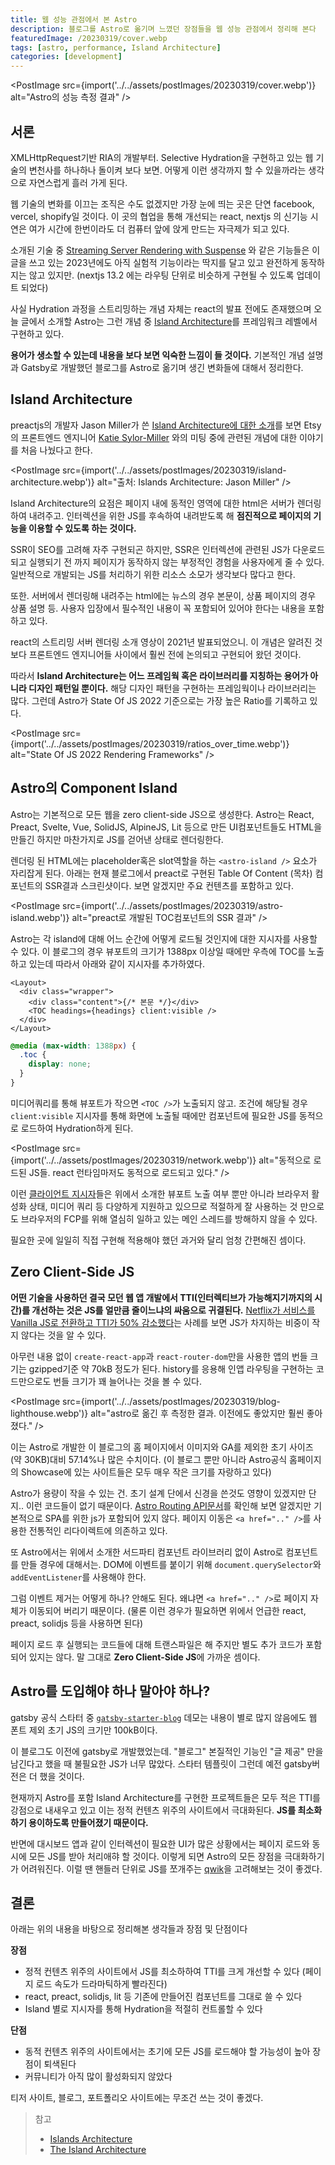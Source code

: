 ```yaml
---
title: 웹 성능 관점에서 본 Astro
description: 블로그를 Astro로 옮기며 느꼈던 장점들을 웹 성능 관점에서 정리해 본다
featuredImage: /20230319/cover.webp
tags: [astro, performance, Island Architecture]
categories: [development]
---
```



<PostImage
  src={import('../../assets/postImages/20230319/cover.webp')}
  alt="Astro의 성능 측정 결과"
/>

## 서론

XMLHttpRequest기반 RIA의 개발부터. Selective Hydration을 구현하고 있는 웹 기술의 변천사를 하나하나 돌이켜 보다 보면. 어떻게 이런 생각까지 할 수 있을까라는 생각으로 자연스럽게 흘러 가게 된다.

웹 기술의 변화를 이끄는 조직은 수도 없겠지만 가장 눈에 띄는 곳은 단연 facebook, vercel, shopify일 것이다. 이 곳의 협업을 통해 개선되는 react, nextjs 의 신기능 시연은 여가 시간에 한번이라도 더 컴퓨터 앞에 앉게 만드는 자극제가 되고 있다.

소개된 기술 중 [Streaming Server Rendering with Suspense](https://youtu.be/8dUpL8SCO1w?t=4174) 와 같은 기능들은 이 글을 쓰고 있는 2023년에도 아직 실험적 기능이라는 딱지를 달고 있고 완전하게 동작하지는 않고 있지만. (nextjs 13.2 에는 라우팅 단위로 비슷하게 구현될 수 있도록 업데이트 되었다)

사실 Hydration 과정을 스트리밍하는 개념 자체는 react의 발표 전에도 존재했으며 오늘 글에서 소개할 Astro는 그런 개념 중 [Island Architecture](https://patterns-dev-kr.github.io/rendering-patterns/the-island-architecture/)를 프레임워크 레벨에서 구현하고 있다.

**용어가 생소할 수 있는데 내용을 보다 보면 익숙한 느낌이 들 것이다.** 기본적인 개념 설명과 Gatsby로 개발했던 블로그를 Astro로 옮기며 생긴 변화들에 대해서 정리한다.

## Island Architecture

preactjs의 개발자 Jason Miller가 쓴 [Island Architecture에 대한 소개](https://jasonformat.com/islands-architecture/)를 보면 Etsy의 프론트엔드 엔지니어 [Katie Sylor-Miller](https://twitter.com/ksylor) 와의 미팅 중에 관련된 개념에 대한 이야기를 처음 나눴다고 한다.

<PostImage
  src={import('../../assets/postImages/20230319/island-architecture.webp')}
  alt="출처: Islands Architecture: Jason Miller"
/>

Island Architecture의 요점은 페이지 내에 동적인 영역에 대한 html은 서버가 렌더링하여 내려주고. 인터렉션을 위한 JS를 후속하여 내려받도록 해 **점진적으로 페이지의 기능을 이용할 수 있도록 하는 것이다.**

SSR이 SEO를 고려해 자주 구현되곤 하지만, SSR은 인터렉션에 관련된 JS가 다운로드되고 실행되기 전 까지 페이지가 동작하지 않는 부정적인 경험을 사용자에게 줄 수 있다. 일반적으로 개발되는 JS를 처리하기 위한 리소스 소모가 생각보다 많다고 한다.

또한. 서버에서 렌더링해 내려주는 html에는 뉴스의 경우 본문이, 상품 페이지의 경우 상품 설명 등. 사용자 입장에서 필수적인 내용이 꼭 포함되어 있어야 한다는 내용을 포함하고 있다.

react의 스트리밍 서버 렌더링 소개 영상이 2021년 발표되었으니. 이 개념은 알려진 것 보다 프론트엔드 엔지니어들 사이에서 훨씬 전에 논의되고 구현되어 왔던 것이다.

따라서 **Island Architecture는 어느 프레임웍 혹은 라이브러리를 지칭하는 용어가 아니라 디자인 패턴일 뿐이다.** 해당 디자인 패턴을 구현하는 프레임웍이나 라이브러리는 많다. 그런데 Astro가 State Of JS 2022 기준으로는 가장 높은 Ratio를 기록하고 있다.

<PostImage
  src={import('../../assets/postImages/20230319/ratios_over_time.webp')}
  alt="State Of JS 2022 Rendering Frameworks"
/>

## Astro의 Component Island

Astro는 기본적으로 모든 웹을 zero client-side JS으로 생성한다. Astro는 React, Preact, Svelte, Vue, SolidJS, AlpineJS, Lit 등으로 만든 UI컴포넌트들도 HTML을 만들긴 하지만 마찬가지로 JS를 걷어낸 상태로 렌더링한다.

렌더링 된 HTML에는 placeholder혹은 slot역할을 하는 `<astro-island />` 요소가 자리잡게 된다. 아래는 현재 블로그에서 preact로 구현된 Table Of Content (목차) 컴포넌트의 SSR결과 스크린샷이다. 보면 알겠지만 주요 컨텐츠를 포함하고 있다.

<PostImage
  src={import('../../assets/postImages/20230319/astro-island.webp')}
  alt="preact로 개발된 TOC컴포넌트의 SSR 결과"
/>

Astro는 각 island에 대해 어느 순간에 어떻게 로드될 것인지에 대한 지시자를 사용할 수 있다. 이 블로그의 경우 뷰포트의 크기가 1388px 이상일 때에만 우측에 TOC를 노출하고 있는데 따라서 아래와 같이 지시자를 추가하였다.

```tsx {4}
<Layout>
  <div class="wrapper">
    <div class="content">{/* 본문 */}</div>
    <TOC headings={headings} client:visible />
  </div>
</Layout>
```

```scss {3}
@media (max-width: 1388px) {
  .toc {
    display: none;
  }
}
```

미디어쿼리를 통해 뷰포트가 작으면 `<TOC />`가 노출되지 않고. 조건에 해당될 경우 `client:visible` 지시자를 통해 화면에 노출될 때에만 컴포넌트에 필요한 JS를 동적으로 로드하여 Hydration하게 된다.

<PostImage
  src={import('../../assets/postImages/20230319/network.webp')}
  alt="동적으로 로드된 JS들. react 런타임마저도 동적으로 로드되고 있다."
/>

이런 [클라이언트 지시자](https://docs.astro.build/en/reference/directives-reference/#client-directives)들은 위에서 소개한 뷰포트 노출 여부 뿐만 아니라 브라우저 활성화 상태, 미디어 쿼리 등 다양하게 지원하고 있으므로 적절하게 잘 사용하는 것 만으로도 브라우저의 FCP를 위해 열심히 일하고 있는 메인 스레드를 방해하지 않을 수 있다.

필요한 곳에 일일히 직접 구현해 적용해야 했던 과거와 달리 엄청 간편해진 셈이다.

## Zero Client-Side JS

**어떤 기술을 사용하던 결국 모던 웹 앱 개발에서 TTI(인터렉티브가 가능해지기까지의 시간)를 개선하는 것은 JS를 얼만큼 줄이느냐의 싸움으로 귀결된다.** [Netflix가 서비스를 Vanilla JS로 전환하고 TTI가 50% 감소했다](https://medium.com/dev-channel/a-netflix-web-performance-case-study-c0bcde26a9d9)는 사례를 보면 JS가 차지하는 비중이 작지 않다는 것을 알 수 있다.

아무런 내용 없이 `create-react-app`과 `react-router-dom`만을 사용한 앱의 번들 크기는 gzipped기준 약 70kB 정도가 된다. history를 응용해 인앱 라우팅을 구현하는 코드만으로도 번들 크기가 꽤 늘어나는 것을 볼 수 있다.

<PostImage
  src={import('../../assets/postImages/20230319/blog-lighthouse.webp')}
  alt="astro로 옮긴 후 측정한 결과. 이전에도 좋았지만 훨씬 좋아졌다."
/>

이는 Astro로 개발한 이 블로그의 홈 페이지에서 이미지와 GA를 제외한 초기 사이즈 (약 30KB)대비 57.14%나 많은 수치이다. (이 블로그 뿐만 아니라 Astro공식 홈페이지의 Showcase에 있는 사이트들은 모두 매우 작은 크기를 자랑하고 있다)

Astro가 용량이 작을 수 있는 건. 초기 설계 단에서 신경을 쓴것도 영향이 있겠지만 단지.. 이런 코드들이 없기 때문이다. [Astro Routing API문서](https://docs.astro.build/en/core-concepts/routing/#navigating-between-pages)를 확인해 보면 알겠지만 기본적으로 SPA를 위한 js가 포함되어 있지 않다. 페이지 이동은 `<a href=".." />`를 사용한 전통적인 리다이렉트에 의존하고 있다.

또 Astro에서는 위에서 소개한 서드파티 컴포넌트 라이브러리 없이 Astro로 컴포넌트를 만들 경우에 대해서는. DOM에 이벤트를 붙이기 위해 `document.querySelector`와 `addEventListener`를 사용해야 한다.

그럼 이벤트 제거는 어떻게 하나? 안해도 된다. 왜냐면 `<a href=".." />`로 페이지 자체가 이동되어 버리기 때문이다. (물론 이런 경우가 필요하면 위에서 언급한 react, preact, solidjs 등을 사용하면 된다)

페이지 로드 후 실행되는 코드들에 대해 트랜스파일은 해 주지만 별도 추가 코드가 포함되어 있지는 않다. 말 그대로 **Zero Client-Side JS**에 가까운 셈이다.

## Astro를 도입해야 하나 말아야 하나?

gatsby 공식 스타터 중 [`gatsby-starter-blog`](https://www.gatsbyjs.com/starters/gatsbyjs/gatsby-starter-blog) 데모는 내용이 별로 많지 않음에도 웹 폰트 제외 초기 JS의 크기만 100kB이다.

이 블로그도 이전에 gatsby로 개발했었는데. "블로그" 본질적인 기능인 "글 제공" 만을 남긴다고 했을 때 불필요한 JS가 너무 많았다. 스타터 템플릿이 그런데 예전 gatsby버전은 더 했을 것이다.

현재까지 Astro를 포함 Island Architecture를 구현한 프로젝트들은 모두 적은 TTI를 강점으로 내새우고 있고 이는 정적 컨텐츠 위주의 사이트에서 극대화된다. **JS를 최소화하기 용이하도록 만들어졌기 때문이다.**

반면에 대시보드 앱과 같이 인터렉션이 필요한 UI가 많은 상황에서는 페이지 로드와 동시에 모든 JS를 받아 처리애햐 할 것이다. 이렇게 되면 Astro의 모든 장점을 극대화하기가 어려워진다. 이럴 땐 핸들러 단위로 JS를 쪼개주는 [qwik](https://qwik.builder.io/)을 고려해보는 것이 좋겠다.

## 결론

아래는 위의 내용을 바탕으로 정리해본 생각들과 장점 및 단점이다

**장점**

- 정적 컨텐츠 위주의 사이트에서 JS를 최소하하여 TTI를 크게 개선할 수 있다 (페이지 로드 속도가 드라마틱하게 빨라진다)
- react, preact, solidjs, lit 등 기존에 만들어진 컴포넌트를 그대로 쓸 수 있다
- Island 별로 지시자를 통해 Hydration을 적절히 컨트롤할 수 있다

**단점**

- 동적 컨텐츠 위주의 사이트에서는 초기에 모든 JS를 로드해야 할 가능성이 높아 장점이 퇴색된다
- 커뮤니티가 아직 많이 활성화되지 않았다

티저 사이트, 블로그, 포트폴리오 사이트에는 무조건 쓰는 것이 좋겠다.

> 참고
>
> - [Islands Architecture](https://jasonformat.com/islands-architecture/)
> - [The Island Architecture](https://patterns-dev-kr.github.io/rendering-patterns/the-island-architecture/)
